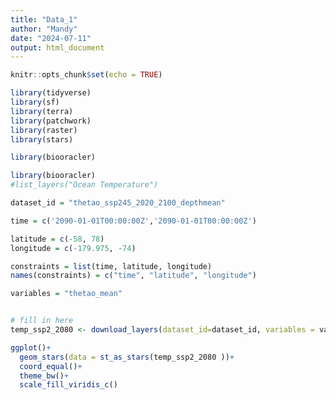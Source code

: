 ```yaml
---
title: "Data_1"
author: "Mandy"
date: "2024-07-11"
output: html_document
---
```


```r
knitr::opts_chunk$set(echo = TRUE)

library(tidyverse)
library(sf)
library(terra)
library(patchwork)
library(raster)
library(stars)

library(biooracler)
```

```r
library(biooracler)
#list_layers("Ocean Temperature")
```

```r
dataset_id = "thetao_ssp245_2020_2100_depthmean"

time = c('2090-01-01T00:00:00Z','2090-01-01T00:00:00Z')

latitude = c(-58, 78) 
longitude = c(-179.975, -74) 

constraints = list(time, latitude, longitude)
names(constraints) = c("time", "latitude", "longitude")

variables = "thetao_mean"


# fill in here
temp_ssp2_2080 <- download_layers(dataset_id=dataset_id, variables = variables, constraints = constraints)
```

```r
ggplot()+
  geom_stars(data = st_as_stars(temp_ssp2_2080 ))+
  coord_equal()+
  theme_bw()+
  scale_fill_viridis_c()
```

